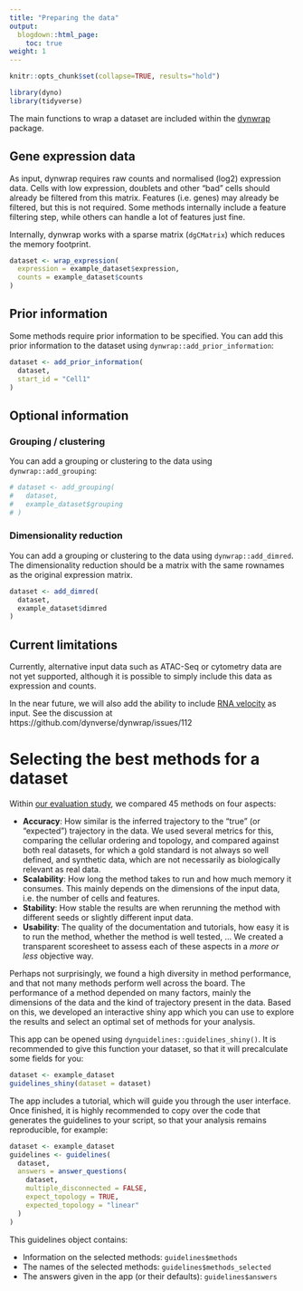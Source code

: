 ```yaml
---
title: "Preparing the data"
output:
  blogdown::html_page:
    toc: true
weight: 1
---
```


```r
knitr::opts_chunk$set(collapse=TRUE, results="hold")
```

```r
library(dyno)
library(tidyverse)
```

The main functions to wrap a dataset are included within the [dynwrap](/reference/dynwrap) package.

## Gene expression data

As input, dynwrap requires raw counts and normalised (log2) expression data. Cells with low expression, doublets and other "bad" cells should already be filtered from this matrix. Features (i.e. genes) may already be filtered, but this is not required. Some methods internally include a feature filtering step, while others can handle a lot of features just fine.

Internally, dynwrap works with a sparse matrix (`dgCMatrix`) which reduces the memory footprint.

```r
dataset <- wrap_expression(
  expression = example_dataset$expression,
  counts = example_dataset$counts
)
```

## Prior information

Some methods require prior information to be specified. You can add this prior information to the dataset using `dynwrap::add_prior_information`:

```r
dataset <- add_prior_information(
  dataset,
  start_id = "Cell1"
)
```

## Optional information

### Grouping / clustering

You can add a grouping or clustering to the data using `dynwrap::add_grouping`:

```r
# dataset <- add_grouping(
#   dataset,
#   example_dataset$grouping
# )
```

### Dimensionality reduction

You can add a grouping or clustering to the data using `dynwrap::add_dimred`. The dimensionality reduction should be a matrix with the same rownames as the original expression matrix.

```r
dataset <- add_dimred(
  dataset,
  example_dataset$dimred
)
```

## Current limitations

Currently, alternative input data such as ATAC-Seq or cytometry data are not yet supported, although it is possible to simply include this data as expression and counts.

In the near future, we will also add the ability to include [RNA velocity](https://www.nature.com/articles/s41586-018-0414-6) as input. See the discussion at https://github.com/dynverse/dynwrap/issues/112

# Selecting the best methods for a dataset

Within [our evaluation study](https://doi.org/10.1038/s41587-019-0071-9), we compared 45 methods on four aspects:

* **Accuracy**: How similar is the inferred trajectory to the "true" (or "expected") trajectory in the data. We used several metrics for this, comparing the cellular ordering and topology, and compared against both real datasets, for which a gold standard is not always so well defined, and synthetic data, which are not necessarily as biologically relevant as real data.
* **Scalability**: How long the method takes to run and how much memory it consumes. This mainly depends on the dimensions of the input data, i.e. the number of cells and features.
* **Stability**: How stable the results are when rerunning the method with different seeds or slightly different input data.
* **Usability**: The quality of the documentation and tutorials, how easy it is to run the method, whether the method is well tested, ... We created a transparent scoresheet to assess each of these aspects in a _more or less_ objective way.

Perhaps not surprisingly, we found a high diversity in method performance, and that not many methods perform well across the board. The performance of a method depended on many factors, mainly the dimensions of the data and the kind of trajectory present in the data. Based on this, we developed an interactive shiny app which you can use to explore the results and select an optimal set of methods for your analysis.

This app can be opened using `dynguidelines::guidelines_shiny()`. It is recommended to give this function your dataset, so that it will precalculate some fields for you:

```r
dataset <- example_dataset
guidelines_shiny(dataset = dataset)
```

The app includes a tutorial, which will guide you through the user interface. Once finished, it is highly recommended to copy over the code that generates the guidelines to your script, so that your analysis remains reproducible, for example:

```r
dataset <- example_dataset
guidelines <- guidelines(
  dataset,
  answers = answer_questions(
    dataset,
    multiple_disconnected = FALSE,
    expect_topology = TRUE,
    expected_topology = "linear"
  )
)
```

This guidelines object contains:

- Information on the selected methods: `guidelines$methods`
- The names of the selected methods: `guidelines$methods_selected`
- The answers given in the app (or their defaults): `guidelines$answers`
